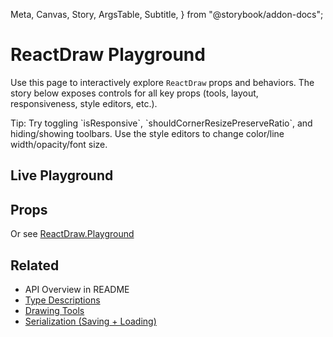   Meta,
  Canvas,
  Story,
  ArgsTable,
  Subtitle,
} from "@storybook/addon-docs";


<Meta title="Playground" />

# ReactDraw Playground

Use this page to interactively explore `ReactDraw` props and behaviors. The story below exposes controls for all key props (tools, layout, responsiveness, style editors, etc.).

<Subtitle>
  Tip: Try toggling `isResponsive`, `shouldCornerResizePreserveRatio`, and
  hiding/showing toolbars. Use the style editors to change color/line
  width/opacity/font size.
</Subtitle>

## Live Playground

<Canvas>
  <Story id="reactdraw--playground" />
</Canvas>

## Props

Or see [ReactDraw.Playground](http://localhost:6006/?path=/story/reactdraw--playground)

<ArgsTable of={ReactDraw} />

## Related

- API Overview in README
- [Type Descriptions](?path=/story/type-descriptions--page)
- [Drawing Tools](?path=/story/drawing-tools--page)
- [Serialization (Saving + Loading)](?path=/story/serialization-saving-loading--page)
